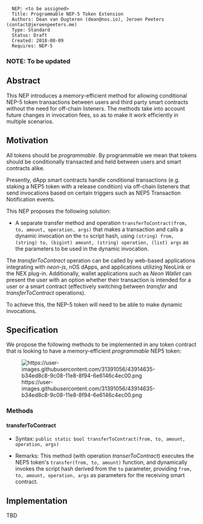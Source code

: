 <pre>
  NEP: <to be assigned>
  Title: Programmable NEP-5 Token Extension
  Authors: Dean van Dugteren (dean@nos.io), Jeroen Peeters (contact@jeroenpeeters.me)
  Type: Standard
  Status: Draft
  Created: 2018-08-09
  Requires: NEP-5
</pre>

===NOTE: To be updated===

==Abstract==

This NEP introduces a memory-efficient method for allowing conditional NEP-5 token transactions between users and third party smart contracts without the need for off-chain listeners. The methods take into account future changes in invocation fees, so as to make it work efficiently in multiple scenarios.

==Motivation==
All tokens should be ''programmable''. By programmable we mean that tokens should be conditionally transacted and held between users and smart contracts alike.

Presently, dApp smart contracts handle conditional transactions (e.g. staking a NEP5 token with a release condition) via off-chain listeners that send invocations based on certain triggers such as NEP5 Transaction Notification events.

This NEP proposes the following solution:


* A separate transfer method and operation <code>transferToContract(from, to, amount, operation, args)</code> that makes a transaction and calls a dynamic invocation on the <code>to</code> script hash, using <code>(string) from, (string) to, (bigint) amount, (string) operation, (list) args</code> as the parameters to be used in the dynamic invocation.

The ''transferToContract'' operation can be called by web-based applications integrating with ''neon-js'', nOS dApps, and applications utilizing NeoLink or the NEX plug-in. Additionally, wallet applications such as ''Neon Wallet'' can present the user with an option whether their transaction is intended for a user or a smart contract (effectively switching between ''transfer'' and ''transferToContract'' operations).

To achieve this, the NEP-5 token will need to be able to make dynamic invocations.

==Specification==

We propose the following methods to be implemented in any token contract that is looking to have a memory-efficient ''programmable'' NEP5 token:

[[File:https://user-images.githubusercontent.com/31391056/43914635-b34ed8c8-9c08-11e8-8f94-6e6146c4ec00.png]]

===Methods===

====transferToContract====

* Syntax: <code>public static bool transferToContract(from, to, amount, operation, args)</code>

* Remarks: This method (with operation ''transerToContract'') executes the NEP5 token's <code>transfer(from, to, amount)</code> function, and dynamically invokes the script hash derived from the <code>to</code> parameter, providing <code>from, to, amount, operation, args</code> as parameters for the receiving smart contract.

==Implementation==
TBD
